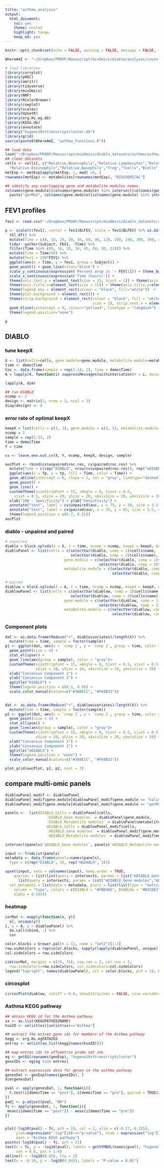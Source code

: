 ```yaml
---
title: "asthma_analysis"
output:
  html_document:
    toc: yes
    theme: united
    highlight: tango
    keep_md: yes
---
```


```r
knitr::opts_chunk$set(echo = FALSE, warning = FALSE, message = FALSE, tidy = TRUE)

WhereAmI <- "~/Dropbox/PROOF/Manuscript/mixOmics/diablo/analyses/casestudy2_asthma/"

# load libraries
library(corrplot)
library(pROC)
library(amritr)
library(tidyverse)
library(mixOmics)
library(NMF)
library(RColorBrewer)
library(cowplot)
library(scales)
library(UpSetR)
library(org.Hs.eg.db)
library(KEGG.db)
library(annotate)
library("hugene10sttranscriptcluster.db")
library(grid)
source(paste0(WhereAmI, "asthma_functions.R"))

## load data
load("~/Dropbox/PROOF/Manuscript/mixOmics/diablo_datasets/asthma/asthmaDatasets.RDATA")
## clean datasets
cells <- cells[, c("Relative.Neutrophils","Relative.Lymphocytes","Relative.Monocytes",
  "Relative.Eosinophils","Relative.Basophils","Treg","Tcells","Bcells","Th17")]
metExp <- metExp[apply(metExp, 1, mad) >0, ]
rownames(metExp) <- metabolites[rownames(metExp), "BIOCHEMICAL"]

## identify any overlapping gene and metabolite modules names
colnames(gene.module)[colnames(gene.module) %in% intersect(colnames(gene.module), colnames(metabolite.module))] <- 
  paste("genMod", colnames(gene.module)[colnames(gene.module) %in% intersect(colnames(gene.module), colnames(metabolite.module))], sep = "-")

```

\pagebreak

## FEV1 profiles

```r
fev1 <- read.csv("~/Dropbox/PROOF/Manuscript/mixOmics/diablo_datasets/asthma/fev1Data.csv", row.names = 1)[, c("BLFEV","F10L","F20L","F30L","F45L","F60L","F90L","F120L","F180L","F240L","F300L","F360L","F420L")]

p <- scale(t(fev1), center = fev1$BLFEV, scale = fev1$BLFEV) %>% as.data.frame() %>%
  tbl_df() %>%
  mutate(Time = c(0, 10, 20, 30, 45, 60, 90, 120, 180, 240, 300, 360, 420)) %>%
  tidyr::gather(Subject, FEV1, -Time) %>%
  filter(Time %in% c(0, 10, 20, 30, 45, 60, 90, 120)) %>%
  mutate(Time = Time/60) %>% 
  mutate(fev1 = 100*FEV1) %>%
  ggplot(aes(x = Time, y = fev1, group = Subject)) +
  geom_point() + geom_line(color="black") +
  scale_y_continuous(expression('Percent drop in '~ FEV[1])) + theme_bw() +
  scale_x_continuous(expression('Time (hours)')) +
  theme(axis.text.y = element_text(size = 15, hjust = 1)) + theme(axis.text.x = element_text(size = 15, hjust = 0.5))+
  theme(axis.title.x=element_text(size = 15)) + theme(axis.title.y=element_text(size = 15,angle = 90))+ 
  theme(legend.key = element_rect(colour = "black", fill="white"))  +
  theme(plot.background = element_rect()) +  
  theme(strip.background = element_rect(colour = "black", fill = "white",
                                        size = 1), strip.text.x = element_text(size=20)) +
  geom_hline(yintercept = 0, colour="yellow3", linetype = "longdash") +
  theme(legend.position="none")

p
```

## DIABLO

### tune keepX

```r
X <- list(cells=cells, gene.module=gene.module, metabolite.module=metabolite.module)
time <- demo$Time
Cov <- data.frame(sample = rep(1:14, 2), time = demo$Time)
A = lapply(X, function(i) suppressMessages(withinVariation(X = i, design = Cov)))

lapply(A, dim)

## run DIABLO
ncomp <- 2
design <- matrix(1, nrow = 3, ncol = 3)
diag(design) <- 0
```

### error rate of optimal keepX

```r
keepX = list(cells = c(3, 3), gene.module = c(5, 5), metabolite.module = c(5, 5))
ncomp = 2
sample = rep(1:14, 2)
time = demo$Time
Y = time

cv <- leave.one.out.cv(X, Y, ncomp, keepX, design, sample)

aucPlot <- rbind(cv$unpaired$roc.res, cv$paired$roc.res) %>% 
  mutate(Time = c(rep("DIABLO", nrow(cv$unpaired$roc.res)), rep("mDIABLO", nrow(cv$paired$roc.res)))) %>% 
  ggplot(aes(x = fp, y = tp, fill = Time, color = Time)) +
  geom_abline(intercept = 0, slope = 1, col = "gray", linetype="dashed")  +
  geom_point() +
  geom_line() +
  customTheme(sizeStripFont = 15, xAngle = 0, hjust = 0.5, 
    vjust = 0.5, xSize = 20, ySize = 20, xAxisSize = 20, yAxisSize = 20) +
  xlab("100 - Specificity") + ylab("Sensitivity") +
  annotate("text", label = cv$unpaired$auc, x = 75, y = 50, size = 3.5, colour = hue_pal()(2)[1]) +
  annotate("text", label = cv$paired$auc, x = 35, y = 85, size = 3.5, colour = hue_pal()(2)[2]) +
  theme(legend.position = c(0.7, 0.15))
aucPlot
```

### diablo - unpaired and paired

```r
# unpaired
diablo = block.splsda(X = X, Y = time, ncomp = ncomp, keepX = keepX, design = design)
diabloPanel <- list(cells = c(selectVar(diablo, comp = 1)$cells$name, 
                              selectVar(diablo, comp = 2)$cells$name),
                           gene.module = c(selectVar(diablo, comp = 1)$gene.module$name,  
                                           selectVar(diablo, comp = 2)$gene.module$name),
                           metabolite.module = c(selectVar(diablo, comp = 1)$metabolite.module$name, 
                                                 selectVar(diablo, comp = 2)$metabolite.module$name))

# paired
diablow = block.splsda(X = A, Y = time, ncomp = ncomp, keepX = keepX, design = design)
diablowPanel <- list(cells = c(selectVar(diablow, comp = 1)$cells$name, 
                              selectVar(diablow, comp = 2)$cells$name),
                           gene.module = c(selectVar(diablow, comp = 1)$gene.module$name,  
                                           selectVar(diablow, comp = 2)$gene.module$name),
                           metabolite.module = c(selectVar(diablow, comp = 1)$metabolite.module$name, 
                                                 selectVar(diablow, comp = 2)$metabolite.module$name))

```

### Component plots

```r
dat <- as.data.frame(Reduce("+", diablo$variates)/length(X)) %>% 
  mutate(time = time, sample = factor(sample))
p1 <- ggplot(dat, aes(x = `comp 1`, y = `comp 2`, group = time, color = time)) +
  geom_point(size = 4) +
  stat_ellipse() +
  geom_line(aes(group = sample), color = "gray")+
  customTheme(sizeStripFont = 15, xAngle = 0, hjust = 0.5, vjust = 0.5, 
              xSize = 20, ySize = 20, xAxisSize = 20, yAxisSize = 20) +
  xlab("Consensus Component 1") +
  ylab("Consensus Component 2") +
  ggtitle("DIABLO") +
  theme(legend.position = c(0.1, 0.9)) + 
  scale_color_manual(values=c("#388ECC", "#F68B33"))
  

dat <- as.data.frame(Reduce("+", diablow$variates)/length(X)) %>% 
  mutate(time = time, sample = factor(sample))
p2 <- ggplot(dat, aes(x = `comp 1`, y = `comp 2`, group = time, color = time)) +
  geom_point(size = 4) +
  stat_ellipse() +
  geom_line(aes(group = sample), color = "gray")+
  customTheme(sizeStripFont = 15, xAngle = 0, hjust = 0.5, vjust = 0.5, 
              xSize = 20, ySize = 20, xAxisSize = 20, yAxisSize = 20) +
  xlab("Consensus Component 1") +
  ylab("Consensus Component 2") +
  ggtitle("mDIABLO") +
  theme(legend.position = "none") + 
  scale_color_manual(values=c("#388ECC", "#F68B33"))

plot_grid(aucPlot, p1, p2, ncol = 3)

```

## compare multi-omic panels

```r
diablowPanel_modif <- diablowPanel
diablowPanel_modif$gene.module[diablowPanel_modif$gene.module == "Valine, leucine and isoleucine biosynthesis"] <- "Valine, leucine and isoleucine metabolism"
diablowPanel_modif$gene.module[diablowPanel_modif$gene.module == "genMod-Tryptophan metabolism"] <- "Tryptophan metabolism"

panels <-  list(DIABLO_Cells = diabloPanel$cells, 
                   `DIABLO_Gene modules` = diabloPanel$gene.module, 
                   `DIABLO_Metabolite modules` = diabloPanel$metabolite.module,
                   mDIABLO_Cells = diablowPanel_modif$cells, 
                   `mDIABLO_Gene modules` = diablowPanel_modif$gene.module, 
                   `mDIABLO_Metabolite modules` = diablowPanel_modif$metabolite.module)

intersect(panels$`mDIABLO_Gene modules`, panels$`mDIABLO_Metabolite modules`)

input <- fromList(panels)
metadata <- data.frame(panels=names(panels),
  type = c(rep("DIABLO", 3), rep("mDIABLO", 3)))

upset(input, sets = colnames(input), keep.order = TRUE,
    queries = list(list(query = intersects, params = list("mDIABLO_Gene modules","mDIABLO_Metabolite modules"), active = TRUE, color = "maroon"),
      list(query = intersects, params = list("mDIABLO_Gene modules","mDIABLO_Metabolite modules","DIABLO_Metabolite modules"), active = TRUE, color = "maroon")),
  set.metadata = list(data = metadata, plots = list(list(type = "matrix_rows", 
    column = "type", colors = c(DIABLO = "#FBB4AE", DIABLOw = "#B3CDE3"), 
    alpha = 0.5))))

```

### heatmap

```r
corMat <- mapply(function(x, y){
  x[, unique(y)]
}, x = A, y = diablowPanel) %>% 
  do.call(cbind, .) %>% 
  cor

color.blocks = brewer.pal(n = 12, name = "Set2")[1:3]
row.sideColors = rep(color.blocks, sapply(lapply(diablowPanel, unique), length))
col.sideColors = row.sideColors

cim(corMat, margins = c(35, 35), row.cex = 2, col.cex = 2, 
  row.sideColors=row.sideColors, col.sideColors=col.sideColors)
legend("topright", names(diablowPanel), col = color.blocks, pch = 19, bty = "n", cex = 2)

```

### circosplot

```r
circosPlot(diablow, cutoff = 0.8, showIntraLinks = FALSE, size.variables = 1, size.labels = 2, size.legend = 2, color.blocks = color.blocks)
```

### Asthma KEGG pathway

```r
## obtain KEGG id for the Asthma pathway
xx <- as.list(KEGGPATHID2NAME)
hsaID <- unlist(xx)[unlist(xx)=="Asthma"]

## extract the entrez gene ids for members of the Asthma pathway
kegg <- org.Hs.egPATH2EG
entrez <- unlist(as.list(kegg[names(hsaID)]))

## map entrez ids to affymetrix probe set ids
eg <- getEG(rownames(genExp), "hugene10sttranscriptcluster")
geneIDs <- eg[eg %in% entrez]

## extract expression data for genes in the asthma pathway
genesDat <- genExp[names(geneIDs), ]
dim(genesDat)

pval <- apply(genesDat, 1, function(i){
  t.test(i[demo$Time == "post"], i[demo$Time == "pre"], paired = TRUE)$p.value
})
padj <- p.adjust(pval, "BH")
fc <- apply(genesDat, 1, function(i){
 mean(i[demo$Time == "post"]) - mean(i[demo$Time == "pre"])
})


plot(-log10(pval) ~ fc, pch = 19, col = 2, xlim = c(-0.17, 0.155),
     ylab=expression("-log"[10]~~~"p-value"), xlab = expression("log"[2]~~~"fold-change"),
     main = "Asthma KEGG pathway")
points(-log10(pval) ~ fc, pch = 21)
text(x = fc, y = -log10(pval), labels = getSYMBOL(names(pval), "hugene10sttranscriptcluster"),
     cex = 0.6, pos = 1:4)
abline(h = -log10(0.05), lty = 2)
text(x = -0.10, y = -log10(0.045), labels = "P-value = 0.05")

```

